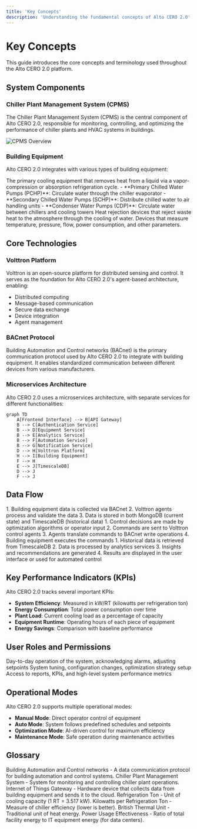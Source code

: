 ```yaml
---
title: 'Key Concepts'
description: 'Understanding the fundamental concepts of Alto CERO 2.0'
---
```


# Key Concepts

This guide introduces the core concepts and terminology used throughout the Alto CERO 2.0 platform.

## System Components

### Chiller Plant Management System (CPMS)

The Chiller Plant Management System (CPMS) is the central component of Alto CERO 2.0, responsible for monitoring, controlling, and optimizing the performance of chiller plants and HVAC systems in buildings.

<Frame>
  <img src="/images/cpms-overview.png" alt="CPMS Overview" />
</Frame>

### Building Equipment

Alto CERO 2.0 integrates with various types of building equipment:

<AccordionGroup>
  <Accordion title="Chillers">
    The primary cooling equipment that removes heat from a liquid via a vapor-compression or absorption refrigeration cycle.
  </Accordion>
  <Accordion title="Pumps">
    - **Primary Chilled Water Pumps (PCHP)**: Circulate water through the chiller evaporator
    - **Secondary Chilled Water Pumps (SCHP)**: Distribute chilled water to air handling units
    - **Condenser Water Pumps (CDP)**: Circulate water between chillers and cooling towers
  </Accordion>
  <Accordion title="Cooling Towers (CT)">
    Heat rejection devices that reject waste heat to the atmosphere through the cooling of water.
  </Accordion>
  <Accordion title="Sensors">
    Devices that measure temperature, pressure, flow, power consumption, and other parameters.
  </Accordion>
</AccordionGroup>

## Core Technologies

### Volttron Platform

Volttron is an open-source platform for distributed sensing and control. It serves as the foundation for Alto CERO 2.0's agent-based architecture, enabling:

- Distributed computing
- Message-based communication
- Secure data exchange
- Device integration
- Agent management

### BACnet Protocol

Building Automation and Control networks (BACnet) is the primary communication protocol used by Alto CERO 2.0 to integrate with building equipment. It enables standardized communication between different devices from various manufacturers.

### Microservices Architecture

Alto CERO 2.0 uses a microservices architecture, with separate services for different functionalities:

```mermaid
graph TD
    A[Frontend Interface] --> B[API Gateway]
    B --> C[Authentication Service]
    B --> D[Equipment Service]
    B --> E[Analytics Service]
    B --> F[Automation Service]
    B --> G[Notification Service]
    D --> H[Volttron Platform]
    H --> I[Building Equipment]
    F --> H
    E --> J[TimescaleDB]
    D --> J
    F --> J
```

## Data Flow

<Tabs>
  <Tab title="Data Collection">
    1. Building equipment data is collected via BACnet
    2. Volttron agents process and validate the data
    3. Data is stored in both MongoDB (current state) and TimescaleDB (historical data)
  </Tab>
  <Tab title="Control Flow">
    1. Control decisions are made by optimization algorithms or operator input
    2. Commands are sent to Volttron control agents
    3. Agents translate commands to BACnet write operations
    4. Building equipment executes the commands
  </Tab>
  <Tab title="Analytics Flow">
    1. Historical data is retrieved from TimescaleDB
    2. Data is processed by analytics services
    3. Insights and recommendations are generated
    4. Results are displayed in the user interface or used for automated control
  </Tab>
</Tabs>

## Key Performance Indicators (KPIs)

Alto CERO 2.0 tracks several important KPIs:

- **System Efficiency**: Measured in kW/RT (kilowatts per refrigeration ton)
- **Energy Consumption**: Total power consumption over time
- **Plant Load**: Current cooling load as a percentage of capacity
- **Equipment Runtime**: Operating hours of each piece of equipment
- **Energy Savings**: Comparison with baseline performance

## User Roles and Permissions

<CardGroup cols={3}>
  <Card title="Operators" icon="user-gear">
    Day-to-day operation of the system, acknowledging alarms, adjusting setpoints
  </Card>
  <Card title="Engineers" icon="screwdriver-wrench">
    System tuning, configuration changes, optimization strategy setup
  </Card>
  <Card title="Managers" icon="user-tie">
    Access to reports, KPIs, and high-level system performance metrics
  </Card>
</CardGroup>

## Operational Modes

Alto CERO 2.0 supports multiple operational modes:

- **Manual Mode**: Direct operator control of equipment
- **Auto Mode**: System follows predefined schedules and setpoints
- **Optimization Mode**: AI-driven control for maximum efficiency
- **Maintenance Mode**: Safe operation during maintenance activities

## Glossary

<ResponseField name="BACnet">
  Building Automation and Control networks - A data communication protocol for building automation and control systems.
</ResponseField>

<ResponseField name="CPMS">
  Chiller Plant Management System - System for monitoring and controlling chiller plant operations.
</ResponseField>

<ResponseField name="IoT Gateway">
  Internet of Things Gateway - Hardware device that collects data from building equipment and sends it to the cloud.
</ResponseField>

<ResponseField name="RT">
  Refrigeration Ton - Unit of cooling capacity (1 RT = 3.517 kW).
</ResponseField>

<ResponseField name="kW/RT">
  Kilowatts per Refrigeration Ton - Measure of chiller efficiency (lower is better).
</ResponseField>

<ResponseField name="BTU">
  British Thermal Unit - Traditional unit of heat energy.
</ResponseField>

<ResponseField name="PUE">
  Power Usage Effectiveness - Ratio of total facility energy to IT equipment energy (for data centers).
</ResponseField> 